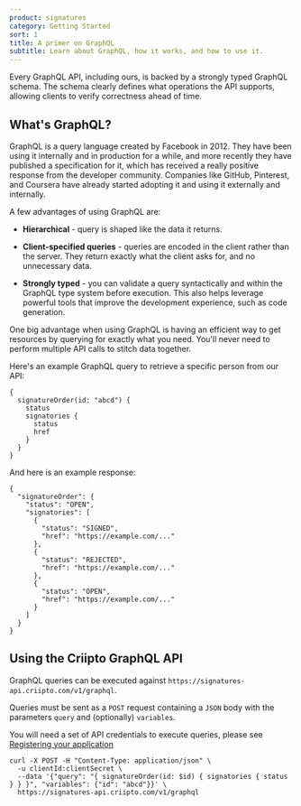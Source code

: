 ```yaml
---
product: signatures
category: Getting Started
sort: 1
title: A primer on GraphQL
subtitle: Learn about GraphQL, how it works, and how to use it.
---
```


Every GraphQL API, including ours, is backed by a strongly typed GraphQL schema.
The schema clearly defines what operations the API supports, allowing clients to verify correctness ahead of time.

## What's GraphQL?

GraphQL is a query language created by Facebook in 2012. They have been using it internally and in production for a while, and more recently they have published a specification for it, which has received a really positive response from the developer community. Companies like GitHub, Pinterest, and Coursera have already started adopting it and using it externally and internally.

A few advantages of using GraphQL are:

- **Hierarchical** - query is shaped like the data it returns.

- **Client-specified queries** - queries are encoded in the client rather than the server. They return exactly what the client asks for, and no unnecessary data.

- **Strongly typed** - you can validate a query syntactically and within the GraphQL type system before execution. This also helps leverage powerful tools that improve the development experience, such as code generation.

One big advantage when using GraphQL is having an efficient way to get resources by querying for exactly what you need.
You'll never need to perform multiple API calls to stitch data together.

Here's an example GraphQL query to retrieve a specific person from our API:

```text
{
  signatureOrder(id: "abcd") {
    status
    signatories {
      status
      href
    }
  }
}
```

And here is an example response:

```text
{
  "signatureOrder": {
    "status": "OPEN",
    "signatories": [
      {
        "status": "SIGNED",
        "href": "https://example.com/..."
      },
      {
        "status": "REJECTED",
        "href": "https://example.com/..."
      },
      {
        "status": "OPEN",
        "href": "https://example.com/..."
      }
    ]
  }
}
```

## Using the Criipto GraphQL API

GraphQL queries can be executed against `https://signatures-api.criipto.com/v1/graphql`.

Queries must be sent as a `POST` request containing a `JSON` body with the parameters `query` and (optionally) `variables`.

You will need a set of API credentials to execute queries, please see [Registering your application](/signatures/getting-started/register-application/)

```text
curl -X POST -H "Content-Type: application/json" \
  -u clientId:clientSecret \
  --data '{"query": "{ signatureOrder(id: $id) { signatories { status } } }", "variables": {"id": "abcd"}}' \
  https://signatures-api.criipto.com/v1/graphql
```
